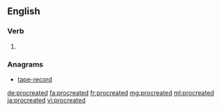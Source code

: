 ==English==

===Verb===
{{head|en|verb form}}

# {{en-past of|procreate}}

===Anagrams===
* [[tape-record#English|tape-record]]

[[de:procreated]]
[[fa:procreated]]
[[fr:procreated]]
[[mg:procreated]]
[[ml:procreated]]
[[ja:procreated]]
[[vi:procreated]]